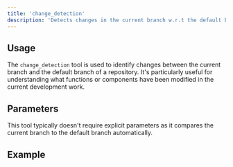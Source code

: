 ```yaml
---
title: 'change_detection'
description: 'Detects changes in the current branch w.r.t the default branch of the repository and retrieves updated function details.'
---
```


## Usage

The `change_detection` tool is used to identify changes between the current branch and the default branch of a repository. It's particularly useful for understanding what functions or components have been modified in the current development work.

## Parameters

This tool typically doesn't require explicit parameters as it compares the current branch to the default branch automatically.

## Example
